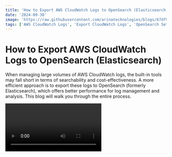 ```yaml
---
title: 'How to Export AWS CloudWatch Logs to OpenSearch (Elasticsearch): Step-by-Step  Tutorial'
date: '2024-09-30'
image: 'https://raw.githubusercontent.com/arinatechnologies/blogs/67df9dc4bced3a13eb9680bcf55b4b4fe609310a/images/cloudwatch-opensearch.webp'
tags: ['AWS CloudWatch Logs', 'Export CloudWatch Logs', 'OpenSearch Setup', 'AWS Lambda', 'Elasticsearch Integration','CloudWatch Log Groups','OpenSearch Tutorial','AWS IAM Roles','Cloud Log Management','AWS DevOps','Log Analytics','CloudWatch to OpenSearch','CloudWatch Subscription Filters','AWS OpenSearch Guide','Serverless Logging','Cloud Log Search Optimization']
---
```

# How to Export AWS CloudWatch Logs to OpenSearch (Elasticsearch)

When managing large volumes of AWS CloudWatch logs, the built-in tools may fall short in terms of searchability and cost-effectiveness. A more efficient approach is to export these logs to OpenSearch (formerly Elasticsearch), which offers better performance for log management and analysis. This blog will walk you through the entire process.

<Video id="-OQsVT9GwqI" title="How to Export AWS CloudWatch Logs to OpenSearch(Elasticsearch) Integration:A Complete Guide "/>

## Step 1: Create an OpenSearch Cluster
1. **Go to AWS Console**: Navigate to the OpenSearch Service.
2. **Create a Domain**:
![Domain](https://raw.githubusercontent.com/arinatechnologies/blogs/016fe3536c346a5b1b759ae7c515d82a11e08f5b/images/cloudwatchlog-opensearch/create%20domain.webp)
   - Click on “Create Domain.”
   - Choose “Standard Create” instead of “Easy Create” to avoid unnecessary nodes.
3. **Select Domain Configuration**:
   - For a demo, select “Dev/Test.”
![Dev/Test](https://raw.githubusercontent.com/arinatechnologies/blogs/016fe3536c346a5b1b759ae7c515d82a11e08f5b/images/cloudwatchlog-opensearch/dev%20test.webp)  
   - Choose a general-purpose instance type like the M5 family for performance.
   - Choose the storage settings: `gp3` and size (e.g., 10 GB).
   - Select “Public Access” temporarily for easier setup (but always use VPC access in production).
4. **Set Security Settings**:
   - Set up an IAM master user for OpenSearch.
   - Assign a tag to the domain to make it easier to track.
5. **Create the Domain**: Wait for the domain to become active (this can take up to 30 minutes).

## Step 2: Configure CloudWatch Log Group
1. **Go to CloudWatch Logs**:
![CloudWatch Logs](https://raw.githubusercontent.com/arinatechnologies/blogs/016fe3536c346a5b1b759ae7c515d82a11e08f5b/images/cloudwatchlog-opensearch/cloudwatch%20log.webp)
   - Select the log group you want to export.
2. **Create a Subscription Filter**:
![subscription filter](https://raw.githubusercontent.com/arinatechnologies/blogs/2edfee2f12f4b94d534c9dd5aeed99463eb7b12e/images/cloudwatchlog-opensearch/subscption%20filter.webp)
   - Choose “OpenSearch” as the destination.
   - Link the subscription filter to your OpenSearch domain created earlier.

## Step 3: Create a Lambda Role
![IAM Console](https://raw.githubusercontent.com/arinatechnologies/blogs/016fe3536c346a5b1b759ae7c515d82a11e08f5b/images/cloudwatchlog-opensearch/IAM%20role.webp)
1. **Go to IAM Console**:
![role for Lambda](https://raw.githubusercontent.com/arinatechnologies/blogs/016fe3536c346a5b1b759ae7c515d82a11e08f5b/images/cloudwatchlog-opensearch/lamba%20role%20created.webp)  
   - Create a role for Lambda.
![AWS Lambda service](https://raw.githubusercontent.com/arinatechnologies/blogs/016fe3536c346a5b1b759ae7c515d82a11e08f5b/images/cloudwatchlog-opensearch/lambda%20service%20choose.webp)  
   - Choose the AWS Lambda service.
2. **Attach VPC and OpenSearch Permissions**:
   - Add the necessary policies for Lambda to access VPC and OpenSearch.
3. **Add Inline Policy**:
![Inline Policy](https://raw.githubusercontent.com/arinatechnologies/blogs/016fe3536c346a5b1b759ae7c515d82a11e08f5b/images/cloudwatchlog-opensearch/inline%20policy.webp)  
   - Create an inline policy allowing OpenSearch access (index permissions, bulk data access, etc.).
4. **Save the Role**: Ensure the role is configured properly with access to both OpenSearch and CloudWatch logs.

## Step 4: Create a Lambda Function
![Lambda Function](https://raw.githubusercontent.com/arinatechnologies/blogs/2edfee2f12f4b94d534c9dd5aeed99463eb7b12e/images/cloudwatchlog-opensearch/lamba%20role%20created.webp)
1. **Set Up Lambda**:
   - Create a new Lambda function.
   - Use a runtime like Python or Node.js, depending on your preference.
2. **Edit the Lambda Code**:
   - Update the code to handle exporting CloudWatch logs to specific OpenSearch indices. Modify the default index name and ensure it handles the log data properly.
3. **Deploy the Function**: Once the code is set up, deploy it and link it to your log group subscription.

## Step 5: Debugging and Monitoring

1. **Monitor Logs**:
   - In the CloudWatch Logs section, monitor the log groups for any issues.
   - Open the OpenSearch dashboard and check if the logs are properly flowing into the indices.
2. **Handle Common Errors**:
   - If no logs appear, check the Lambda function for errors.
   - Enable “Debug” mode in the function for better error visibility.
   - Ensure that the Lambda role has the correct permissions and that the OpenSearch cluster is properly configured.

## Step 6: Managing Multiple Log Groups
![Managing Users and Permissions](https://raw.githubusercontent.com/arinatechnologies/blogs/2edfee2f12f4b94d534c9dd5aeed99463eb7b12e/images/cloudwatchlog-opensearch/permission.webp)
1. **Modify Lambda for Multiple Log Groups**:
   - If you have multiple log groups, modify the Lambda function code to create separate indices for each log group.
   - Update the code to check the log group name and route it to a specific index in OpenSearch.
2. **Deploy the Updates**: Ensure the Lambda function properly handles log exports from multiple log groups.

## Step 7: Set Up OpenSearch Users and Roles

1. **Create OpenSearch Users**:
![security section](https://raw.githubusercontent.com/arinatechnologies/blogs/016fe3536c346a5b1b759ae7c515d82a11e08f5b/images/cloudwatchlog-opensearch/security.webp)
   - In the OpenSearch dashboard, navigate to the security section.
   - Create a user for accessing logs.
2. **Assign Roles**:
![Assign Roles](https://raw.githubusercontent.com/arinatechnologies/blogs/016fe3536c346a5b1b759ae7c515d82a11e08f5b/images/cloudwatchlog-opensearch/permission.webp)
   - Create roles with index-level permissions (e.g., read-only, bulk, and monitoring).
![Map](https://raw.githubusercontent.com/arinatechnologies/blogs/016fe3536c346a5b1b759ae7c515d82a11e08f5b/images/cloudwatchlog-opensearch/map.webp)  
   - Map the roles to the created users.
3. **Test User Access**:
   - Log in as the user and ensure they can only access their assigned indices.

## Step 8: Test and Monitor

1. **Run Test Queries**:
![Dev Tools](https://raw.githubusercontent.com/arinatechnologies/blogs/016fe3536c346a5b1b759ae7c515d82a11e08f5b/images/cloudwatchlog-opensearch/run%20the%20quiery.webp)
   - Use OpenSearch Dev Tools to run queries against the imported log data.
   - Verify that the logs are properly indexed and searchable.
2. **Monitor Cluster Health**:
![CloudWatch Logs](https://raw.githubusercontent.com/arinatechnologies/blogs/016fe3536c346a5b1b759ae7c515d82a11e08f5b/images/cloudwatchlog-opensearch/monitor%20logs.webp)
   - Check the OpenSearch cluster status and ensure it remains healthy.
   - Add more nodes if necessary, especially in production environments, to ensure high availability and better performance.

## Conclusion

Exporting CloudWatch logs to OpenSearch offers improved search capabilities and better scalability. By following these steps, you can set up an efficient logging infrastructure that allows you to analyze large volumes of log data with ease.

[ Refer Cloud Consulting](https://www.arinatechnologies.com/consulting) <br/>
Ready to take your cloud infrastructure to the next level? Please reach out to us [ Contact Us](https://www.arinatechnologies.com/contact) <br/>
--- 
# Other Blogs
[Mastering AWS Organization-Wide Config: Streamline Compliance with AWS Policies and Systems Manager](https://www.arinatechnologies.com/posts/awsorganization-wideconfig) <br/>
[Access CodeCommit/Git via AWS Identity Center](https://www.arinatechnologies.com/posts/codecommitgit) <br/>
